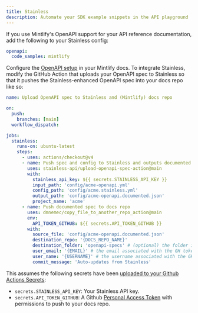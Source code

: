 ```yaml
---
title: Stainless
description: Automate your SDK example snippets in the API playground
---
```


If you use Mintlify's OpenAPI support for your API reference documentation, add the following to your Stainless config:

```yaml
openapi:
  code_samples: mintlify
```

Configure the [OpenAPI setup](/api-playground/openapi/setup#in-the-repo) in your Mintlify docs. To integrate Stainless, modify the GitHub Action that uploads your OpenAPI spec to Stainless so that it pushes the Stainless-enhanced OpenAPI spec into your docs repo like so:


```yaml
name: Upload OpenAPI spec to Stainless and (Mintlify) docs repo

on:
  push:
    branches: [main]
  workflow_dispatch:

jobs:
  stainless:
    runs-on: ubuntu-latest
    steps:
      - uses: actions/checkout@v4
      - name: Push spec and config to Stainless and outputs documented spec
        uses: stainless-api/upload-openapi-spec-action@main
        with:
          stainless_api_key: ${{ secrets.STAINLESS_API_KEY }}
          input_path: 'config/acme-openapi.yml'
          config_path: 'config/acme.stainless.yml'
          output_path: 'config/acme-openapi.documented.json'
          project_name: 'acme'
      - name: Push documented spec to docs repo
        uses: dmnemec/copy_file_to_another_repo_action@main
        env:
          API_TOKEN_GITHUB: ${{ secrets.API_TOKEN_GITHUB }}
        with:
          source_file: 'config/acme-openapi.documented.json'
          destination_repo: '{DOCS_REPO_NAME}'
          destination_folder: 'openapi-specs' # (optional) the folder in the destination repository to place the file in, if not the root directory
          user_email: '{EMAIL}' # the email associated with the GH token
          user_name: '{USERNAME}' # the username associated with the GH token
          commit_message: 'Auto-updates from Stainless'
```

This assumes the following secrets have been [uploaded to your Github Actions Secrets](https://docs.github.com/en/actions/security-guides/using-secrets-in-github-actions):

- `secrets.STAINLESS_API_KEY`: Your Stainless API key.
- `secrets.API_TOKEN_GITHUB`: A Github [Personal Access Token](https://docs.github.com/en/authentication/keeping-your-account-and-data-secure/managing-your-personal-access-tokens) with permissions to push to your docs repo.